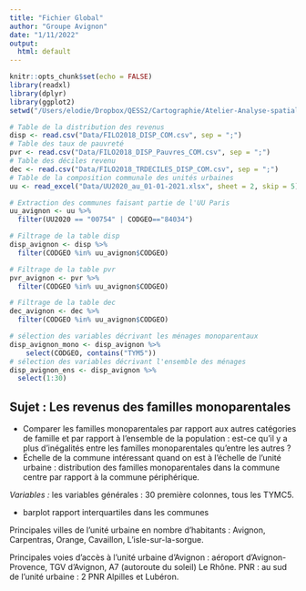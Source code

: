 ```yaml
---
title: "Fichier Global"
author: "Groupe Avignon"
date: "1/11/2022"
output: 
  html: default
---
```


```r
knitr::opts_chunk$set(echo = FALSE)
library(readxl)
library(dplyr)
library(ggplot2)
setwd("/Users/elodie/Dropbox/QESS2/Cartographie/Atelier-Analyse-spatiale")

# Table de la distribution des revenus 
disp <- read.csv("Data/FILO2018_DISP_COM.csv", sep = ";")
# Table des taux de pauvreté
pvr <- read.csv("Data/FILO2018_DISP_Pauvres_COM.csv", sep = ";")
# Table des déciles revenu
dec <- read.csv("Data/FILO2018_TRDECILES_DISP_COM.csv", sep = ";")
# Table de la composition communale des unités urbaines
uu <- read_excel("Data/UU2020_au_01-01-2021.xlsx", sheet = 2, skip = 5)

# Extraction des communes faisant partie de l'UU Paris
uu_avignon <- uu %>%  
  filter(UU2020 == "00754" | CODGEO=="84034")

# Filtrage de la table disp
disp_avignon <- disp %>% 
  filter(CODGEO %in% uu_avignon$CODGEO)

# Filtrage de la table pvr
pvr_avignon <- pvr %>% 
  filter(CODGEO %in% uu_avignon$CODGEO)

# Filtrage de la table dec
dec_avignon <- dec %>% 
  filter(CODGEO %in% uu_avignon$CODGEO)

# sélection des variables décrivant les ménages monoparentaux
disp_avignon_mono <- disp_avignon %>% 
    select(CODGEO, contains("TYM5"))
# sélection des variables décrivant l'ensemble des ménages
disp_avignon_ens <- disp_avignon %>% 
  select(1:30)

```



## Sujet : Les revenus des familles monoparentales
- Comparer les familles monoparentales par rapport aux autres catégories de famille et par rapport à l'ensemble de la population : est-ce qu'il y a plus d'inégalités entre les familles monoparentales qu'entre les autres ?
- Échelle de la commune intéressant quand on est à l'échelle de l'unité urbaine : distribution des familles monoparentales dans la commune centre par rapport à la commune périphérique.

*Variables :* les variables générales : 30 première colonnes, tous les TYMC5. 

- barplot rapport interquartiles dans les communes

Principales villes de l'unité urbaine en nombre d'habitants : Avignon, Carpentras, Orange, Cavaillon, L'isle-sur-la-sorgue.

Principales voies d'accès à l'unité urbaine d'Avignon : aéroport d'Avignon-Provence, TGV d'Avignon, A7 (autoroute du soleil)
Le Rhône.
PNR : au sud de l'unité urbaine : 2 PNR Alpilles et Lubéron.

